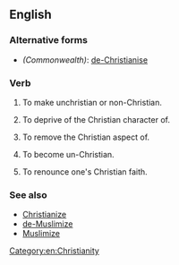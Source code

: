 ==English==

===Alternative forms===
*''(Commonwealth)'': [[de-Christianise]]

===Verb===
{{en-verb|de-Christianiz|es}}

# {{context|transitive}} To make unchristian or non-Christian.
# {{context|transitive}} To deprive of the Christian character of.
# {{context|transitive}} To remove the Christian aspect of.
# {{context|intransitive}} To become un-Christian.
# {{context|intransitive}} To renounce one's Christian faith.

===See also===
*[[Christianize]]
*[[de-Muslimize]]
*[[Muslimize]]

[[Category:en:Christianity]]